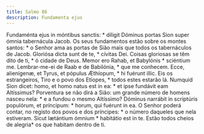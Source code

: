 ```yaml
---
title: Salmo 86
description: Fundamenta ejus
---
```


<div class="side-by-side not-content">
  <span>
    Fundaménta ejus in móntibus sanctis: * díligit Dóminus portas Sion super
    ómnia tabernácula Jacob.
  </span>
  <span>
    Os seus fundamentos estão sobre os montes santos: * o Senhor ama as portas
    de Sião mais que todos os tabernáculos de Jacob.
  </span>
  <span>Gloriósa dicta sunt de te, * cívitas Dei.</span>
  <span>Coisas gloriosas se têm dito de ti, * ó cidade de Deus.</span>
  <span>Memor ero Rahab, et Babylónis * sciéntium me.</span>
  <span>Lembrar-me-ei de Raab e de Babilónia, * que me conhecem.</span>
  <span>
    Ecce, alienígenæ, et Tyrus, et pópulus Æthíopum, * hi fuérunt illic.
  </span>
  <span>
    Eis os estrangeiros, Tiro e o povo dos Etíopes, * todos estes estarão lá.
  </span>
  <span>
    Numquid Sion dicet: homo, et homo natus est in ea: * et ipse fundávit eam
    Altíssimus?
  </span>
  <span>
    Porventura se não dirá a Sião: um grande número de homens nasceu nela: * e a
    fundou o mesmo Altíssimo?
  </span>
  <span>
    Dóminus narrábit in scriptúris populórum, et príncipum: * horum, qui fuérunt
    in ea.
  </span>
  <span>
    O Senhor poderá contar, no registo dos povos e dos príncipes: * o número
    daqueles que nela estiveram.
  </span>
  <span>Sicut lætántium ómnium * habitátio est in te.</span>
  <span>Estão todos cheios de alegria* os que habitam dentro de ti.</span>
</div>
